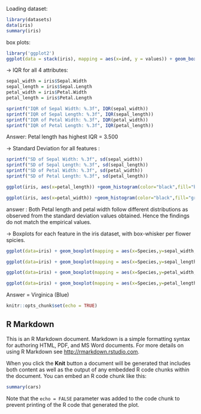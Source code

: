 
Loading dataset:

```{r}
library(datasets)
data(iris)
summary(iris)
```
box plots:

```{r}
library('ggplot2')
ggplot(data = stack(iris), mapping = aes(x=ind, y = values)) + geom_boxplot(color = 'red')
```


-> IQR for all 4 attributes:


```{r}
sepal_width = iris$Sepal.Width
sepal_length = iris$Sepal.Length
petal_width = iris$Petal.Width
petal_length = iris$Petal.Length
```

```{r}
sprintf("IQR of Sepal Width: %.3f", IQR(sepal_width))
sprintf("IQR of Sepal Length: %.3f", IQR(sepal_length))
sprintf("IQR of Petal Width: %.3f", IQR(petal_width))
sprintf("IQR of Petal Length: %.3f", IQR(petal_length))
```
Answer: Petal length has highest IQR = 3.500

-> Standard Deviation for all features :

```{r}
sprintf("SD of Sepal Width: %.3f", sd(sepal_width))
sprintf("SD of Sepal Length: %.3f", sd(sepal_length))
sprintf("SD of Petal Width: %.3f", sd(petal_width))
sprintf("SD of Petal Length: %.3f", sd(petal_length))
```



```{r}
ggplot(iris, aes(x=petal_length)) +geom_histogram(color="black",fill="blue")
```

```{r}
ggplot(iris, aes(x=petal_width)) +geom_histogram(color="black",fill="green")
```


answer : Both Petal length and petal width follow different distributions as observed from the standard deviation values obtained. Hence the findings do not match the empirical values.


-> Boxplots for each feature in the iris dataset, with box-whisker per flower spicies.


```{r}
ggplot(data=iris) + geom_boxplot(mapping = aes(x=Species,y=sepal_width, color = Species))
```

```{r}
ggplot(data=iris) + geom_boxplot(mapping = aes(x=Species,y=sepal_length, color = Species))
```

```{r}
ggplot(data=iris) + geom_boxplot(mapping = aes(x=Species,y=petal_width, color = Species))
```

```{r}
ggplot(data=iris) + geom_boxplot(mapping = aes(x=Species,y=petal_length, color = Species))
```


Answer = Virginica (Blue)


```{r setup, include=FALSE}
knitr::opts_chunk$set(echo = TRUE)
```

## R Markdown

This is an R Markdown document. Markdown is a simple formatting syntax for authoring HTML, PDF, and MS Word documents. For more details on using R Markdown see <http://rmarkdown.rstudio.com>.

When you click the **Knit** button a document will be generated that includes both content as well as the output of any embedded R code chunks within the document. You can embed an R code chunk like this:

```{r cars}
summary(cars)
```

Note that the `echo = FALSE` parameter was added to the code chunk to prevent printing of the R code that generated the plot.
